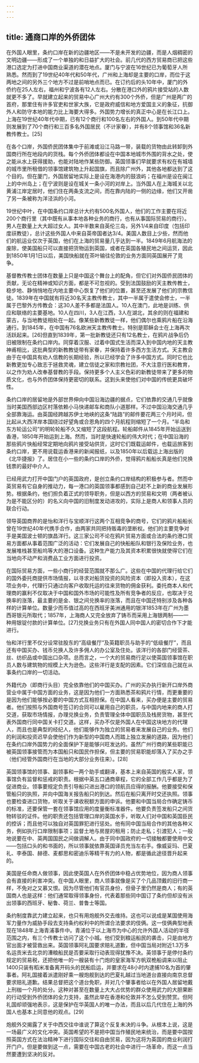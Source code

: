 ```yaml
---
---
---
```

title: 通商口岸的外侨团体
---



在外国人眼里，条约口岸在新的边疆地区——不是未开发的边疆，而是人烟稠密的文明边疆——形成了一个单独的和日益扩大的社会。前几代的西方贸易商已把这些港口选定为打进中国商业渠道的潜在地点。厦门与宁波在16世纪已为葡萄牙人所熟悉。然而到了19世纪40年代和50年代，广州和上海却是主要的口岸，而位于这两地之间的另外三个地方不过是前哨地点而已。在订约后的头10年中，厦门的外侨约在25人左右，福州和宁波各有12人左右。分散在港口外的鸦片接受站的人数就更不多了。早就建立起来的贸易中心广州大约有300个外侨，但是广州是两广的首府，那里住有许多官吏和世家大族，它是政府威信和地方爱国主义的象征，抗御外人和防守本地的能力比上海要大得多。外国势力增长的真正中心是在长江口上。上海在19世纪40年代中期，已有12个商行和100名左右的外国人。到50年代中期则发展到了70个商行和三百多名外国居民（不计家眷），并有8个领事馆和36名新教传教士。[25]

在各个口岸，外国侨民团体集中于前滩或沿江马路一带，装载的货物由此转卸到外国商行所在地段内的货栈。每个外侨团体都设在中国本地城市外围的背水之处，使之能从水上获得援助，也能对陆地作某些防御。英国领事们早就要求有权在有城墙的城市里所租借的领事馆建筑物上升起国旗，而且除广州外，其他各地都达到了这个目的。但在厦门，外国居留地实际上是设在海港内的鼓浪屿；在福州是设在闽江上的中州岛上；在宁波则是设在城关一条小河的对岸上。当外国人在上海城关以北黄浦江岸定居时，他们住在两条支流之间，而在靠内陆的一侧的边缘，他们又开凿了另一条被称为洋泾浜的小河。

19世纪中叶，在中国条约口岸总计大约有500名外国人，他们的工作主要在将近200个商行里（其中既有从事本地各种业务的商行，也有从事国际贸易的商行）。男人在数量上大大超过女人。其中半数来自英伦三岛，另外1/4来自印度（包括印度祆教徒），总计这些外国人中来自英帝国者达3/4。美国人数目上少些，然而他们的航运业仅次于英国，他们在上海的贸易量几乎达到一半。1849年6月航海法的废除，使美国船只可以直接把货物运到英国，或者在英国各殖民地之间运货，因此到1850年1月1日以后，美国快船就在茶叶输往伦敦的业务方面同英国展开了竞争。

基督教传教士团体在数量上只是中国这个舞台上的配角，但它们对外国侨民团体的贡献，无论在精神或知识方面，都是不可忽视的。受到法国鼓励的天主教传教士，稳步地、静悄悄地在内地主要中心恢复了他们的位置，甚至还发展了他们的宗教信徒。1839年在中国就有将近30名天主教传教士，其中一半属于遣使会修士，一半属于巴黎外方传教会：这30人差不多都是法国人。10人在澳门，此地是训练、供应和联络的主要基地。10人在四川，3人在江西，3人在湖北，其余的则在福建和蒙古，与当地教徒相处在一起。像某些新教教徒一样，他们偶尔也乘鸦片船在沿海通行。到1845年，在中国有76名欧洲天主教传教士。特别是耶稣会士在上海再次活跃起来。[26]但直到1839年，第一批新教徒还只有12名教士，在鸦片战争后仍旧被限制在条约口岸内。同穿着汉服、过着中国式生活而深入到中国内地的天主教神甫相比，这批典型的新教教徒带有家眷，并保持着许多西方生活方式。天主教会由于在中国具有劝人信教的长期经验，所以已经学会了许多中国方式。同时它也比新教更加专心致志于拯救灵魂，建立信徒之家和宗教社团，不大注意行医和教育，以之作为劝人改奉基督教的手段。保持更多个人主义色彩的新教徒带来了更多的物质文化，也与外侨团体保持更密切的联系。这到头来使他们对中国的传统更具破坏性。

条约口岸的居留地是外部世界伸向中国沿海边疆的据点，它们依靠的交通几乎就像当时美国西部边区村落依赖小马快递邮车和商队小道那样。不过中国沿海交通几乎全部靠海运。由英国经跨越苏伊士地峡的这条“陆路”的邮件要花两三个月时间，但比起从大西洋岸本国绕过好望角或合恩角的四个月航程则缩短了一个月。“半岛和东方轮运公司”的明轮轮船不久又缩短了这段航程。轮船邮件从1845年开始运送到香港，1850年开始运到上海。然而，当时是快速轮船的伟大时代；在中国沿海的那些鸦片快船经常定期地向鸦片接受站供货，这时它们既载运邮件，也载运旅客到条约口岸，更不用说载运香港来的新闻报纸，以及1850年以后载运上海出版的《北华捷报》了。居住在小一些的条约口岸的外侨，觉得鸦片船船长真是他们兑换钱票的最好中介人。

已经用武力打开中国门户的英国政府，是创立条约口岸结构的积极参与者。然而中英贸易有它自身的推动力，每一港口的英国领事都感到自己赶不上新的商业发展形势。根据条约，他们担负着正式的领导职务，但是以西方的贸易和文明（两者被认为是不能区分的）的名义向中国的旧制度发动进攻的，实际上是商人和领事人员的联合行动。

领导英国商界的是怡和洋行与宝顺洋行这两个互相竞争的商号，它们的鸦片船船长曾在19世纪40年代携手合作，由两家共同把持贩毒的垄断权。他们的主要竞争对手是美国波士顿的旗昌洋行。这三家公司不论在鸦片贸易方面或合法的条约港口贸易方面都从事着范围广泛的活动：它们发展自己的快船船队和银行及保险业务，也发展堆栈甚至船坞等大的港口设备。这种生产能力及其资本积累很快就使得它们在当地向不动产和消费品工业方面进行投资。

在国际贸易方面，一些小商行的经营范围就不那么广。这些在中国的代理行给它们的国外委托商提供市场情报，以寻求对船货投资的风险资本（即投入资本），在这项业务中，代理行只通过向客户收取托运的往来货物的佣金获利。委托商本人和代理商的赢利不仅取决于中国和国外市场的可能性及所有竞争者的反应，也取决于兑换率的涨落，最主要的是金、银之间兑换率的涨落，而且在中国还特别涉及各种各样的计算单位。数量少而币值过高的在西班牙美洲通用的银洋1853年在广州为墨西哥银元所取代；1857年，上海商人又完全放弃了铸币而采用上海银两制——一种用银锭付款的计算单位。[27]兑换业务只有在外国人同中国人的密切合作下才能进行。

怡和洋行里不仅分设常驻股东的“高级餐厅”及英籍职员与助手的“低级餐厅”，而且还有中国买办、钱币兑换人及许多佣人的办公室及住处。该洋行的各部门经营茶、丝、纺织品或中国出口杂项。总而言之，一个大的贸易商行足以使英国领事馆在职员人数与建筑物的规模上大为逊色。这些洋行是支配的因素。它们深信自己就在从事条约口岸的一切活动。

外籍代办（即商行头目）完全依靠他们的中国买办。广州的买办执行新开口岸外商营业中属于中国方面的业务，这是因为他们一方面熟悉茶和鸦片行情，而更重要的是因为他们能够按必要的中国方式互相担保。在中国人看来，买办便是主要的贸易者。他们按照与外国商号签订的合同可以雇用自己的职员，与中国内地来的商人打交道，获取市场情报，办理兑换业务，负责管理全体中国职员及栈房货物，甚至代表外国商行同中国关卡打交道。这样，买办不仅是外国人在中国这块地方的代理人，而且也是典型的经纪人，他们能够作为独立的贸易者来发展自己的业务。他们的利润和投资迟早会使他们作为新型的中国商人而踏上独立发展的道路，因为他们在条约口岸外国势力的全面保护下是能够兴旺发达的。虽然广州行商的某些职能已被英国领事接管而为本国船只和国民作担保，但主要的贸易职能却落入了买办之手（他们经管外国商行在当地的大部分业务往来）。[28]

英国领事馆的领事、副领事和一两个助手或翻译，基本上来自英国的殷实人家，领事馆负有监督和惩戒的职责。根据中英五口通商章程，它的全部工作几乎都是为了促进商业。领事要规定负责引导船只进出港口的领航员应得的报酬。他要接受和保管船只的执照，并向中国海关报告船只的到达。然后在船只离开时交还执照。领事也要检查进口货物，听取关于课收税额方面的申诉。他要和中国当局合作确定铸币的标准，还要保管一套在领事馆应用的度量衡标准器件。他要负责签发船只之间货物转驳的证件。他的职责还包括管理口岸的英国水手，听取人们对中国和英国臣民的控诉；而且他可以独自对英国罪犯进行惩处。他有同中国当局合作的其他各种义务，例如执行口岸限制事项；监督土地与房屋的租用；防止走私；引渡犯人；一般地说要在中、英两国国民之间做调解人。由于同中国政府的一切接触都要使用中文——包括口头的和书面的，所以领事就依靠英国译员充当左右手。像威妥玛、巴夏礼、李泰国、赫德、麦都思和密迪乐等精干有力的人物，都是循此途径晋升起来的。

美国是任命商人做领事，因此使英国人在外侨团体中稳占优势地位，因为商人领事会有直接的利害冲突。在中国人眼里，商人领事就像是买了个几品顶戴的旧行商一样，不免对之又慕又恨。因为尽管他们有官员身份，但骨子里仍然是商人；有的英国商人也是这样：他们通常取得领事身份，代表着那些同中国订了条约但却没有派出领事的西班牙、秘鲁、荷兰、普鲁士等国。

条约制度靠武力建立起来，也只有用炮舰外交去维持。这也可以说成是某国使用海军力量作为威胁手段去支持条约权利中的所谓合法要求的伎俩。这一伎俩典型地表现在1848年上海青浦事件中。青浦位于以上海市为中心的允许外国人活动的半径范围之内，有三个传教士访问了这个小城。他们受到粮运船民的袭击，只是由地方官出面才被营救出来。英国领事阿礼国要求赔礼道歉，但中国当局对附近1.3万多名运贡米去北京的漕粮船民是否要采取行动表现得犹豫不决。英领事于是停付条约规定的贸易税，还把他唯一的一艘装有十门炮的皇家海军方帆双桅船调来以阻止1400只装有稻米准备离开码头的民船启运，并要求在48小时内逮捕10名为首的肇事者。阿礼国接着派遣刚好乘一艘炮舰到达的巴夏礼越过当地道台直接向南京总督要求赔礼道歉。结果总督把这个道台免职，并对几个肇事者给以在外国人居留地戴上刑枷一个月的处分。这种对甚至在数量上大大占优势的群众使用武力的大胆果断的行动受到外侨团体的全力支持，虽然此举在香港和伦敦并不怎么受到赞赏。但阿礼国却顽强地表示，这是保护在华英国人的唯一办法，而且以后几代住在上海的外国人也基本上同意他的观点。[29]

炮舰外交揭露了关于中西交往中谁说了算这个反复未决的斗争。从根本上说，这是一场最广义的文化冲突。英国希望的不是把中国当作殖民地来统治，而是要中国按照英国方式在法治精神下进行国际交往和自由贸易，因为这将为英国的商业利润打开门户。但是要做到这一点，需要在中国古老的社会中进行一场革命，而这一点当然要遭到坚决的反对。